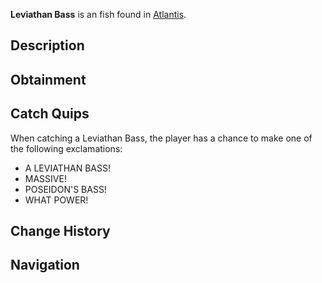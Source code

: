 {{FishInfobox
|image          = Leviathan Bass.png
|rarity         = Unusual
|sea            = First Sea
|location       = [[Atlantis]]
|sublocation    = 
|sources        = Fishing Rod
|radar_location = 
|xp             = 200
|weather        = 
|time           = Night
|season         = 
|bait           = Fish Head
|base_weight    = 16
|base_value     = 400
|weight_range   = 8
|base_chance    = 30
|base_resil     = 60
}}
'''Leviathan Bass''' is an {{Rarity|Unusual}} fish found in [[Atlantis]].

== Description ==
{{Description|A bass grown to monstrous proportions under Poseidon's influence. Its strikes can create small whirlpools in the water.|Bestiary Entry}}

== Obtainment ==
{{Description|Creates disturbances in Poseidon's Pool when hunting, Poseidon Pool fish.|Bestiary Hint}}
{{Fish Availability|
Atlantis/Poseidon Temple
|top_rods      = 
Leviathan's Fang Rod\270609.85\167676.03;
Krampus's Rod\265263.97\232912.23;
Trident Rod\264695.63\122164.44;
Free Spirit Rod\256491.03\121746.15;
Magma Rod\255337.34\224196.26;
Flimsy Rod\247875.27\251737.84;
Training Rod\253770.28\219635.63;
Plastic Rod\234891.1\205772.11;
Fast Rod\241362.92\267508.96;
Fischer's Rod\216049.24\239453.14;
Adventurer's Rod\214283.17\237495.76;
Buddy Bond Rod\173542.39\233975.87;
No-Life Rod\232768.67\172253.05;
Challenger's Rod\212476.07\156079.73;
Seraphic Rod\210702.86\170448.67;
Zeus Rod\209237.76\145082.11;
Rod Of The Forgotten Fang\207841.32\155562.62;
Blazebringer Rod\207189.03\136955.14;
Ethereal Prism Rod\206092.92\175909.35;
Verdant Shear Rod\206052.87\145154.15;
Rod Of The Depths\203815.65\141209.59;
Rod Of The Exalted One\202151.97\132678.69;
Volcanic Rod\200671.49\110107.16;
Depthseeker Rod\200532.69\132961.01;
Avalanche Rod\197791.39\119145.59;
Steady Rod\80657.5\49508.22
|recommended   = Trident Rod
}}

== Catch Quips ==
When catching a Leviathan Bass, the player has a chance to make one of the following exclamations:
* A LEVIATHAN BASS!
* MASSIVE!
* POSEIDON'S BASS!
* WHAT POWER!

== Change History ==
{{Change History|{{subst:Current Version}}}}

== Navigation ==
{{Fish Navbox|Atlantis}}